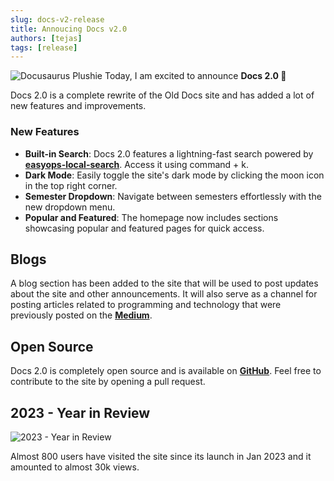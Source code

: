 ```yaml
---
slug: docs-v2-release
title: Annoucing Docs v2.0
authors: [tejas]
tags: [release]
---
```


![Docusaurus Plushie](./display.jpeg)
Today, I am excited to announce **Docs 2.0 🥳**

Docs 2.0 is a complete rewrite of the Old Docs site and has added a lot of new features and improvements.

### New Features

- **Built-in Search**: Docs 2.0 features a lightning-fast search powered by [**easyops-local-search**](https://github.com/easyops-cn/docusaurus-search-local). Access it using command + k.
- **Dark Mode**: Easily toggle the site's dark mode by clicking the moon icon in the top right corner.
- **Semester Dropdown**: Navigate between semesters effortlessly with the new dropdown menu.
- **Popular and Featured**: The homepage now includes sections showcasing popular and featured pages for quick access.

## Blogs

A blog section has been added to the site that will be used to post updates about the site and other announcements. It will also serve as a channel for posting articles related to programming and technology that were previously posted on the [**Medium**](https://medium.com/@tejasbhovad).

## Open Source

Docs 2.0 is completely open source and is available on [**GitHub**](https://github.com/TejasBhovad/docs). Feel free to contribute to the site by opening a pull request.

## 2023 - Year in Review

![2023 - Year in Review](./stats.jpeg)

Almost 800 users have visited the site since its launch in Jan 2023 and it amounted to almost 30k views.
